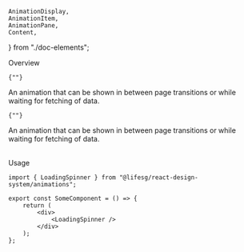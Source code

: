     AnimationDisplay,
    AnimationItem,
    AnimationPane,
    Content,
} from "./doc-elements";

<Meta title="General/Animations" />

<Title>Animations</Title>

<Secondary>Overview</Secondary>

<AnimationDisplay>
    <AnimationItem>
        <AnimationPane>
            <LoadingSpinner />
        </AnimationPane>
        <Content>
            <code>{"<LoadingSpinner />"}</code>
            <p>
                An animation that can be shown in between page transitions or
                while waiting for fetching of data.
            </p>
        </Content>
    </AnimationItem>
    <AnimationItem>
        <AnimationPane>
            <LoadingDots />
        </AnimationPane>
        <Content>
            <code>{"<LoadingDots />"}</code>
            <p>
                An animation that can be shown in between page transitions or
                while waiting for fetching of data.
            </p>
        </Content>
    </AnimationItem>
</AnimationDisplay>
<br />
<Secondary>Usage</Secondary>

```tsx
import { LoadingSpinner } from "@lifesg/react-design-system/animations";

export const SomeComponent = () => {
    return (
        <div>
            <LoadingSpinner />
        </div>
    );
};
```
